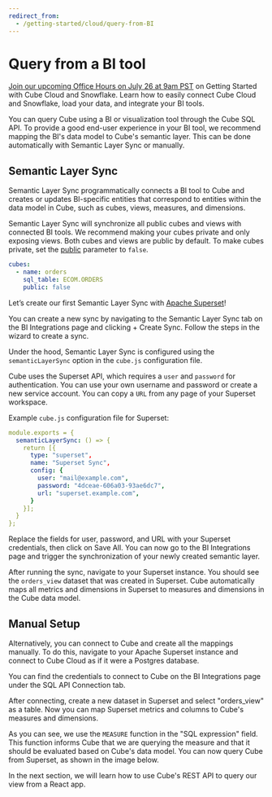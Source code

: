 ```yaml
---
redirect_from:
  - /getting-started/cloud/query-from-BI
---
```


# Query from a BI tool

<InfoBox heading="Get Started with Cube Cloud & Snowflake">

[Join our upcoming Office Hours on July 26 at 9am PST](https://cube.dev/events/unlock-data-cube-snowflake)
on Getting Started with Cube Cloud and Snowflake. Learn how to easily connect
Cube Cloud and Snowflake, load your data, and integrate your BI tools.

</InfoBox>

You can query Cube using a BI or visualization tool through the Cube SQL API. To
provide a good end-user experience in your BI tool, we recommend mapping the
BI's data model to Cube's semantic layer. This can be done automatically with
Semantic Layer Sync or manually.

## Semantic Layer Sync

Semantic Layer Sync programmatically connects a BI tool to Cube and creates or
updates BI-specific entities that correspond to entities within the data model
in Cube, such as cubes, views, measures, and dimensions.

<Diagram src="https://ucarecdn.com/c270ae45-d14c-4896-b41f-1ab4973f00f0/" />

Semantic Layer Sync will synchronize all public cubes and views with connected
BI tools. We recommend making your cubes private and only exposing views. Both
cubes and views are public by default. To make cubes private, set the
[public](/product/data-modeling/reference/cube#public) parameter to `false`.

```yaml
cubes:
  - name: orders
    sql_table: ECOM.ORDERS
    public: false
```

Let’s create our first Semantic Layer Sync with
[Apache Superset](https://superset.apache.org/)!

You can create a new sync by navigating to the <Btn>Semantic Layer Sync</Btn>
tab on the <Btn>BI Integrations</Btn> page and clicking <Btn>+ Create
Sync</Btn>. Follow the steps in the wizard to create a sync.

Under the hood, Semantic Layer Sync is configured using the `semanticLayerSync`
option in the `cube.js` configuration file.

Cube uses the Superset API, which requires a `user` and `password` for
authentication. You can use your own username and password or create a new
service account. You can copy a `URL` from any page of your Superset workspace.

Example `cube.js` configuration file for Superset:

```yaml
module.exports = {
  semanticLayerSync: () => {
    return [{
      type: "superset",
      name: "Superset Sync",
      config: {
        user: "mail@example.com",
        password: "4dceae-606a03-93ae6dc7",
        url: "superset.example.com",
      }
    }];
  }
};
```

Replace the fields for user, password, and URL with your Superset credentials,
then click on <Btn>Save All</Btn>. You can now go to the <Btn>BI
Integrations</Btn> page and trigger the synchronization of your newly created
semantic layer.

After running the sync, navigate to your Superset instance. You should see the
`orders_view` dataset that was created in Superset. Cube automatically maps all
metrics and dimensions in Superset to measures and dimensions in the Cube data
model.

## Manual Setup

Alternatively, you can connect to Cube and create all the mappings manually. To
do this, navigate to your Apache Superset instance and connect to Cube Cloud as
if it were a Postgres database.

You can find the credentials to connect to Cube on the <Btn>BI
Integrations</Btn> page under the <Btn>SQL API Connection</Btn> tab.

After connecting, create a new dataset in Superset and select "orders_view" as a
table. Now you can map Superset metrics and columns to Cube's measures and
dimensions.

<Diagram
  alt="Mapping Superset to Cube"
  src="https://ucarecdn.com/24543165-34ef-4687-aeac-298aa29bacd5/"
/>

As you can see, we use the `MEASURE` function in the "SQL expression" field.
This function informs Cube that we are querying the measure and that it should
be evaluated based on Cube's data model. You can now query Cube from Superset,
as shown in the image below.

<Diagram
  alt="Querying Cube from Superset"
  src="https://ucarecdn.com/fd8e69e6-0a01-4ed9-8deb-848efb8a7e7f/"
/>

In the next section, we will learn how to use Cube's REST API to query our view
from a React app.

